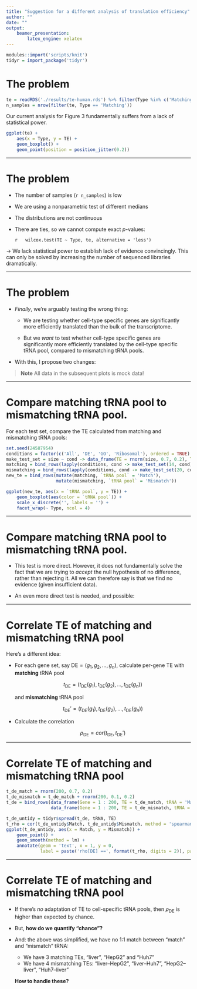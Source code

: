 ```yaml
---
title: "Suggestion for a different analysis of translation efficiency"
author: ""
date: ""
output:
    beamer_presentation:
        latex_engine: xelatex
---
```


```r
modules::import('scripts/knit')
tidyr = import_package('tidyr')
```

# The problem

```r
te = readRDS('./results/te-human.rds') %>% filter(Type %in% c('Matching', 'DE'))
n_samples = nrow(filter(te, Type == 'Matching'))
```

Our current analysis for Figure 3 fundamentally suffers from a lack of
statistical power.

```r
ggplot(te) +
    aes(x = Type, y = TE) +
    geom_boxplot() +
    geom_point(position = position_jitter(0.2))
```

---

# The problem

* The number of samples (`r n_samples`) is low
* We are using a nonparametric test of different medians
* The distributions are not continuous
* There are ties, so we cannot compute exact $p$-values:

    \footnotesize
    ```r
    wilcox.test(TE ~ Type, te, alternative = 'less')
    ```

→ We lack statistical power to establish lack of evidence convincingly. This
can only be solved by increasing the number of sequenced libraries
dramatically.

---

# The problem

* *Finally*, we’re arguably testing the wrong thing:

    * We are testing whether cell-type specific genes are significantly more
      efficiently translated than the bulk of the transcriptome.

    * But we *want* to test whether cell-type specific genes are significantly
      more efficiently translated by the cell-type specific tRNA pool, compared
      to mismatching tRNA pools.

* With this, I propose two changes:

> **Note** All data in the subsequent plots is mock data!

---

# Compare matching tRNA pool to mismatching tRNA pool.

For each test set, compare the TE calculated from matching and mismatching tRNA
pools:

```r
set.seed(24587954)
conditions = factor(c('All', 'DE', 'GO', 'Ribosomal'), ordered = TRUE)
make_test_set = size ~ cond -> data_frame(TE = rnorm(size, 0.7, 0.2), Type = cond)
matching = bind_rows(lapply(conditions, cond -> make_test_set(14, cond)))
mismatching = bind_rows(lapply(conditions, cond -> make_test_set(20, cond)))
new_te = bind_rows(mutate(matching, `tRNA pool` = 'Match'),
                   mutate(mismatching, `tRNA pool` = 'Mismatch'))
```

```r
ggplot(new_te, aes(x = `tRNA pool`, y = TE)) +
    geom_boxplot(aes(color = `tRNA pool`)) +
    scale_x_discrete('', labels = '') +
    facet_wrap(~ Type, ncol = 4)
```

---

# Compare matching tRNA pool to mismatching tRNA pool.

* This test is more direct. However, it does not fundamentally solve the fact
  that we are trying to *accept* the null hypothesis of no difference, rather
  than rejecting it. All we can therefore say is that we find no evidence
  (given insufficient data).

* An even more direct test is needed, and possible:

---

# Correlate TE of matching and mismatching tRNA pool

Here’s a different idea:

* For each gene set, say $\text{DE} = (g_1, g_2, \dots, g_n)$, calculate
  per-gene TE with **matching** tRNA pool

    $$t_{\text{DE}} = (t_{\text{DE}}(g_1), t_{\text{DE}}(g_2), \dots, t_{\text{DE}}(g_n))$$

    and **mismatching** tRNA pool

    $$t_{\text{DE}}' = (t_{\text{DE}}(g_1), t_{\text{DE}}(g_2), \dots, t_{\text{DE}}(g_n))$$

* Calculate the correlation
  
    $$\rho_{\text{DE}} = cor(t_{\text{DE}}, t_{\text{DE}}')$$

---

# Correlate TE of matching and mismatching tRNA pool

```r
t_de_match = rnorm(200, 0.7, 0.2)
t_de_mismatch = t_de_match + rnorm(200, 0.1, 0.2)
t_de = bind_rows(data_frame(Gene = 1 : 200, TE = t_de_match, tRNA = 'Match'),
                 data_frame(Gene = 1 : 200, TE = t_de_mismatch, tRNA = 'Mismatch'))
```

```r
t_de_untidy = tidyr$spread(t_de, tRNA, TE)
t_rho = cor(t_de_untidy$Match, t_de_untidy$Mismatch, method = 'spearman')
ggplot(t_de_untidy, aes(x = Match, y = Mismatch)) +
    geom_point() +
    geom_smooth(method = lm) +
    annotate(geom = 'text', x = 1, y = 0,
             label = paste('rho[DE] ==', format(t_rho, digits = 2)), parse = TRUE)
```

---

# Correlate TE of matching and mismatching tRNA pool

* If there’s *no* adaptation of TE to cell-specific tRNA pools, then
  $\rho_{\text{DE}}$ is higher than expected by chance.

* But, **how do we quantify “chance”?**

* And: the above was simplified, we have no 1:1 match between “match” and
  “mismatch” tRNA:

    * We have 3 matching TEs, “liver”, “HepG2” and “Huh7”
    * We have 4 mismatching TEs: “liver–HepG2”, “liver–Huh7”,
    “HepG2–liver”, “Huh7–liver”

    **How to handle these?**
